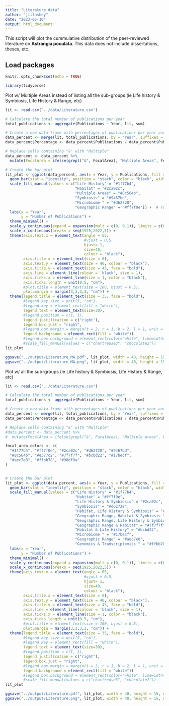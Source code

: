 ```yaml
---
title: "Literature data"
author: "jillashey"
date: "2023-05-10"
output: html_document
---
```


This script will plot the cummulative distribution of the peer-reviewed literature on **Astrangia poculata**. This data does not include dissertations, theses, etc. 

## Load packages 
```r
knitr::opts_chunk$set(echo = TRUE)

library(tidyverse)
```

Plot w/ Multiple Areas instead of listing all the sub-groups (ie Life history & Symbiosis, Life History & Range, etc)
```r
lit <- read.csv("../data/Literature.csv")

# Calculate the total number of publications per year
total_publications <- aggregate(Publications ~ Year, lit, sum)

# Create a new data frame with percentages of publications per year and focal area
data_percent <- merge(lit, total_publications, by = "Year", suffixes = c("", "_total"))
data_percent$Percentage <- data_percent$Publications / data_percent$Publications_total * 100

# Replace cells containing "&" with "Multiple"
data_percent <- data_percent %>%
  mutate(FocalArea = ifelse(grepl("&", FocalArea), "Multiple Areas", FocalArea))

# Create the bar plot
lit_plot <- ggplot(data_percent, aes(x = Year, y = Publications, fill = FocalArea)) +
  geom_bar(stat = "identity", position = "stack", color = "black", width = 1, size = 2) +
  scale_fill_manual(values = c("Life History" = "#1f77b4", 
                               "Habitat" = "#2ca02c", 
                               "Multiple Areas" = "#8c564b", 
                               "Symbiosis" = "#9467bd", 
                               "Microbiome " = "#d62728", 
                               "Geographic Range" = "#ff7f0e")) +  # You can set your own colors
  labs(x = "Year",
       y = "Number of Publications") +
  theme_minimal() +
  scale_y_continuous(expand = expansion(mult = c(0, 0.1)), limits = c(0, 6), breaks = seq(0,6,1)) +
  scale_x_continuous(breaks = seq(1925,2022,5)) +
  theme(axis.text.x = element_text(angle = 65,
                                   #vjust = 0.5,
                                   hjust= 1,
                                   size=40,
                                   colour = "black"),
        axis.title.x = element_text(size = 0),
        axis.text.y = element_text(size = 40, colour = "black"),
        axis.title.y = element_text(size = 45, face = "bold"),
        axis.line = element_line(colour = 'black', size = 1),
        axis.ticks.x = element_line(size = 1, color = "black"),
        axis.ticks.length = unit(0.5, "cm"),
        #plot.title = element_text(size = 100, hjust = 0.5),
        plot.margin = margin(3,3,3,3, "cm")) +
  theme(legend.title = element_text(size = 35, face = "bold"), 
        #legend.key.size = unit(5, "cm"),
        #legend.key = element_rect(fill = "white"),
        legend.text = element_text(size=30), 
        #legend.position = c(1, 1), 
        legend.justification = c("right"),
        legend.box.just = "right",
        #legend.box.margin = margin(t = 2, r = 1, b = 2, l = 1, unit = "cm"),
        legend.background = element_rect(fill = "white"))
        #legend.box.background = element_rect(color="white", linewidth=5))
        #scale_fill_manual(values = c("chartreuse3", "chocolate2"))
lit_plot

ggsave("../output/Literature_MA.pdf", lit_plot, width = 40, height = 15, units = c("in"))
ggsave("../output/Literature_MA.png", lit_plot, width = 40, height = 15, units = c("in")) 
```

Plot w/ all the sub-groups (ie Life history & Symbiosis, Life History & Range, etc)
```r
lit <- read.csv("../data/Literature.csv")

# Calculate the total number of publications per year
total_publications <- aggregate(Publications ~ Year, lit, sum)

# Create a new data frame with percentages of publications per year and focal area
data_percent <- merge(lit, total_publications, by = "Year", suffixes = c("", "_total"))
data_percent$Percentage <- data_percent$Publications / data_percent$Publications_total * 100

# Replace cells containing "&" with "Multiple"
#data_percent <- data_percent %>%
#  mutate(FocalArea = ifelse(grepl("&", FocalArea), "Multiple Areas", FocalArea))

focal_area_colors <- c(
  "#1f77b4", "#ff7f0e", "#2ca02c", "#d62728", "#9467bd",
  "#8c564b", "#e377c2", "#7f7f7f", "#bcbd22", "#17becf",
  "#aec7e8", "#ffbb78", "#98df8a"
)


# Create the bar plot
lit_plot <- ggplot(data_percent, aes(x = Year, y = Publications, fill = FocalArea)) +
  geom_bar(stat = "identity", position = "stack", color = "black", width = 1, size = 2) +
  scale_fill_manual(values = c("Life History" = "#1f77b4", 
                               "Habitat" = "#ff7f0e", 
                               "Life History & Symbiosis" = "#2ca02c",
                               "Symbiosis" = "#d62728",
                               "Habitat, Life History & Symbiosis" = "#9467bd",
                               "Geographic Range, Habitat & Symbiosis " = "#8c564b", 
                               "Geographic Range, Life History & Symbiosis " = "#e377c2",
                               "Geographic Range & Habitat" = "#7f7f7f",
                               "Habitat & Life History" = "#bcbd22",
                               "Microbiome " = "#17becf", 
                               "Geographic Range" = "#aec7e8",
                               "Genomics & Transcriptomics " = "#ffbb78")) +
  labs(x = "Year",
       y = "Number of Publications") +
  theme_minimal() +
  scale_y_continuous(expand = expansion(mult = c(0, 0.1)), limits = c(0, 6), breaks = seq(0,6,1)) +
  scale_x_continuous(breaks = seq(1925,2022,5)) +
  theme(axis.text.x = element_text(angle = 65,
                                   #vjust = 0.5,
                                   hjust= 1,
                                   size=40,
                                   colour = "black"),
        axis.title.x = element_text(size = 0),
        axis.text.y = element_text(size = 40, colour = "black"),
        axis.title.y = element_text(size = 45, face = "bold"),
        axis.line = element_line(colour = 'black', size = 1),
        axis.ticks.x = element_line(size = 1, color = "black"),
        axis.ticks.length = unit(0.5, "cm"),
        #plot.title = element_text(size = 100, hjust = 0.5),
        plot.margin = margin(3,3,3,3, "cm")) +
  theme(legend.title = element_text(size = 35, face = "bold"), 
        #legend.key.size = unit(5, "cm"),
        #legend.key = element_rect(fill = "white"),
        legend.text = element_text(size=30), 
        #legend.position = c(1, 1), 
        legend.justification = c("right"),
        legend.box.just = "right",
        #legend.box.margin = margin(t = 2, r = 1, b = 2, l = 1, unit = "cm"),
        legend.background = element_rect(fill = "white"))
        #legend.box.background = element_rect(color="white", linewidth=5))
        #scale_fill_manual(values = c("chartreuse3", "chocolate2"))
lit_plot

ggsave("../output/Literature.pdf", lit_plot, width = 40, height = 15, units = c("in"))
ggsave("../output/Literature.png", lit_plot, width = 40, height = 15, units = c("in")) 
```


